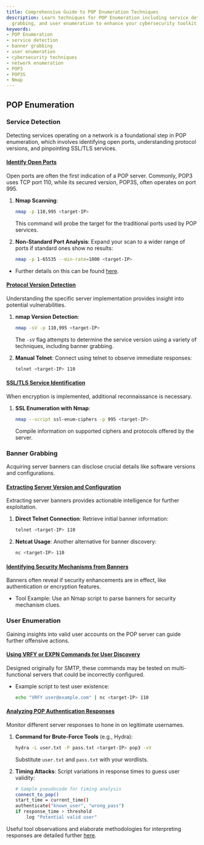 ```yaml
---
title: Comprehensive Guide to POP Enumeration Techniques
description: Learn techniques for POP Enumeration including service detection, banner
  grabbing, and user enumeration to enhance your cybersecurity toolkit.
keywords:
- POP Enumeration
- service detection
- banner grabbing
- user enumeration
- cybersecurity techniques
- network enumeration
- POP3
- POP3S
- Nmap
---
```


## POP Enumeration

### Service Detection
Detecting services operating on a network is a foundational step in POP enumeration, which involves identifying open ports, understanding protocol versions, and pinpointing SSL/TLS services.

#### [Identify Open Ports](offensive/network/enumeration/pop_enumeration/service_detection)
Open ports are often the first indication of a POP server. Commonly, POP3 uses TCP port 110, while its secured version, POP3S, often operates on port 995.

1. **Nmap Scanning**: 
   ```bash
   nmap -p 110,995 <target-IP>
   ```
   This command will probe the target for the traditional ports used by POP services.

2. **Non-Standard Port Analysis**:
   Expand your scan to a wider range of ports if standard ones show no results:
   ```bash
   nmap -p 1-65535 --min-rate=1000 <target-IP>
   ```

- Further details on this can be found [here](offensive/network/enumeration/pop_enumeration/service_detection/identifying_open_pop_ports_110_995/).

#### [Protocol Version Detection](offensive/network/enumeration/pop_enumeration/service_detection/detecting_pop_server_implementations/)
Understanding the specific server implementation provides insight into potential vulnerabilities.

1. **nmap Version Detection**:
   ```bash
   nmap -sV -p 110,995 <target-IP>
   ```
   The `-sV` flag attempts to determine the service version using a variety of techniques, including banner grabbing.

2. **Manual Telnet**:
   Connect using telnet to observe immediate responses:
   ```bash
   telnet <target-IP> 110
   ```

#### [SSL/TLS Service Identification](offensive/network/enumeration/pop_enumeration/service_detection)
When encryption is implemented, additional reconnaissance is necessary.

1. **SSL Enumeration with Nmap**:
   ```bash
   nmap --script ssl-enum-ciphers -p 995 <target-IP>
   ```
   Compile information on supported ciphers and protocols offered by the server.

### Banner Grabbing
Acquiring server banners can disclose crucial details like software versions and configurations.

#### [Extracting Server Version and Configuration](offensive/network/enumeration/pop_enumeration/banner_grabbing/extracting_server_version_and_configuration/)
Extracting server banners provides actionable intelligence for further exploitation.

1. **Direct Telnet Connection**:
   Retrieve initial banner information:
   ```bash
   telnet <target-IP> 110
   ```

2. **Netcat Usage**:
   Another alternative for banner discovery:
   ```bash
   nc <target-IP> 110
   ```

#### [Identifying Security Mechanisms from Banners](offensive/network/enumeration/pop_enumeration/banner_grabbing/identifying_security_mechanisms_from_banners/)
Banners often reveal if security enhancements are in effect, like authentication or encryption features.

- Tool Example:
  Use an Nmap script to parse banners for security mechanism clues.

### User Enumeration
Gaining insights into valid user accounts on the POP server can guide further offensive actions.

#### [Using VRFY or EXPN Commands for User Discovery](offensive/network/enumeration/pop_enumeration/user_enumeration/using_vrfy_or_expn_commands_for_user_discovery/)
Designed originally for SMTP, these commands may be tested on multi-functional servers that could be incorrectly configured.

- Example script to test user existence:
  ```bash
  echo "VRFY user@example.com" | nc <target-IP> 110
  ```

#### [Analyzing POP Authentication Responses](offensive/network/enumeration/pop_enumeration/user_enumeration/analyzing_pop_authentication_responses/)
Monitor different server responses to hone in on legitimate usernames.

1. **Command for Brute-Force Tools** (e.g., Hydra):
   ```bash
   hydra -L user.txt -P pass.txt <target-IP> pop3 -vV
   ```
   Substitute `user.txt` and `pass.txt` with your wordlists.

2. **Timing Attacks**:
   Script variations in response times to guess user validity:
   ```bash
   # Sample pseudocode for timing analysis
   connect_to_pop()
   start_time = current_time()
   authenticate("known_user", "wrong_pass")
   if response_time > threshold
       log "Potential valid user"
   ```

Useful tool observations and elaborate methodologies for interpreting responses are detailed further [here](offensive/network/enumeration/pop_enumeration/user_enumeration/analyzing_pop_authentication_responses/).